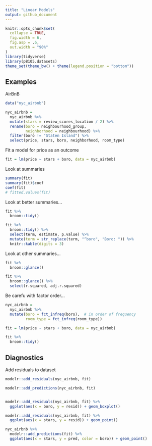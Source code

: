 ```yaml
---
title: "Linear Models"
output: github_document
---
```


```r
knitr::opts_chunk$set(
  collapse = TRUE,
  fig.width = 6,
  fig.asp = .6,
  out.width = "90%"
)
library(tidyverse)
library(p8105.datasets)
theme_set(theme_bw() + theme(legend.position = "bottom"))
```

## Examples

AirBnB

```r
data("nyc_airbnb")

nyc_airbnb = 
  nyc_airbnb %>% 
  mutate(stars = review_scores_location / 2) %>% 
  rename(boro = neighbourhood_group,
         neighborhood = neighbourhood) %>% 
  filter(boro != "Staten Island") %>% 
  select(price, stars, boro, neighborhood, room_type)

```

Fit a model for price as an outcome 

```r

fit = lm(price ~ stars + boro, data = nyc_airbnb)

```

Look at summaries


```r
summary(fit)
summary(fit)$coef
coef(fit)
# fitted.values(fit)
```

Look at better summaries...

```r

fit %>% 
  broom::tidy()

fit %>% 
  broom::tidy() %>% 
  select(term, estimate, p.value) %>% 
  mutate(term = str_replace(term, "^boro", "Boro: ")) %>% 
  knitr::kable(digits = 3)

```

Look at other summaries...
```r
fit %>% 
  broom::glance()

fit %>% 
  broom::glance() %>% 
  select(r.squared, adj.r.squared)
```

Be carefu with factor order...

```r
nyc_airbnb = 
  nyc_airbnb %>% 
  mutate(boro = fct_infreq(boro),  # in order of frequency
         room_type = fct_infreq(room_type))

fit = lm(price ~ stars + boro, data = nyc_airbnb)

fit %>% 
  broom::tidy()
```


## Diagnostics

Add residuals to dataset

```r
modelr::add_residuals(nyc_airbnb, fit)

modelr::add_predictions(nyc_airbnb, fit)


modelr::add_residuals(nyc_airbnb, fit) %>% 
  ggplot(aes(x = boro, y = resid)) + geom_boxplot()

modelr::add_residuals(nyc_airbnb, fit) %>% 
  ggplot(aes(x = stars, y = resid)) + geom_point()

nyc_airbnb %>% 
  modelr::add_predictions(fit) %>% 
  ggplot(aes(x = stars, y = pred, color = boro)) + geom_point()

```


